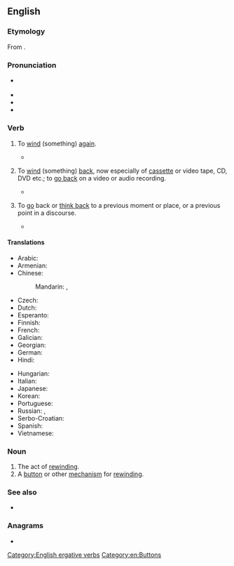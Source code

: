 ==English==

===Etymology===
From {{prefix|en|re|wind}}.

===Pronunciation===
* {{a|UK}} {{IPA|en|/ɹiːˈwaɪnd/}}
* {{audio|en|LL-Q1860 (eng)-Vealhurl-rewind.wav |Audio (Southern England)}}
* {{hyphenation|en|re|wind}}
* {{rhymes|en|aɪnd|s=2}}

===Verb===
{{en-verb|rewinds|rewinding|rewound}}

# {{lb|en|transitive|intransitive}} To [[wind]] (something) [[again]].
#* {{quote-book|en|2000|{{w|George R.R. Martin}}|A Storm of Swords|publisher=Bantam|edition=2011|page=535|passage=A Myrish crossbowman poked his head out a different window, got off a bolt, and ducked down to '''rewind'''.}}
# {{lb|en|transitive|intransitive}} To [[wind]] (something) [[back]], now especially of [[cassette]] or video tape, CD, DVD etc.; to [[go back]] on a video or audio recording.
#* {{quote-book|en|2011|Rebekah Modrak, ‎Bill Anthes|Reframing Photography: Theory and Practice|passage=If you need to reload film, the cassette can be '''rewound''' slightly by turning the hub located on one end of its spool.}}
# {{lb|en|figurative}} To [[go]] back or [[think back]] to a previous moment or place, or a previous point in a discourse.
#* {{quote-journal|en|December 12 2016|Editorial Team|work={{w|Chicago Tribune}}|url=http://www.chicagotribune.com/news/opinion/editorials/ct-russia-trump-putin-obama-bush-moscow-kremlin-edit-1213-jm-20161212-story.html|Editorial: Trump, Putin and the risks of a reset|passage=To understand Russia, you have to dive deep into its history — boyars and czars, Pushkin and Pasternak, Stalin and Stalingrad. To understand the perils of underestimating Russia, you don't have to go back that far. Just '''rewind''' to 2001, when George W. Bush naively sized up Vladimir Putin as a leader he could work with, a conclusion Bush reached when he looked into the Russian leader's eyes and "found him to be very straightforward and trustworthy.}}

====Translations====
{{trans-top|to wind again}}
* Arabic: {{t-needed|ar}}
* Armenian: {{t+|hy|վերափաթաթել|sc=Armn}}
* Chinese:
*: Mandarin: {{t|cmn|重繞|sc=Hani}}, {{t|cmn|重绕|tr=chóngrào|sc=Hani}}
* Czech: {{t-needed|cs}}
* Dutch: {{t|nl|weer oprollen}}
* Esperanto: {{t|eo|rebobeni}}
* Finnish: {{t|fi|[[kelata]] [[uudelleen]]}}
* French: {{t+|fr|rembobiner}}
* Galician: {{t|gl|rebobinar}}
* Georgian: {{t|ka|უკან ახვევს}}
* German: {{t+|de|zurückspulen}}
* Hindi: {{t-needed|hi}}
{{trans-mid}}
* Hungarian: {{t+|hu|visszateker}}
* Italian: {{t|it|riavvolgere}}
* Japanese: {{t|ja|巻き直す|tr=まきなおす, maki-naosu|sc=Jpan}}
* Korean: {{t-needed|ko}}
* Portuguese: {{t+|pt|rebobinar}}
* Russian: {{t+|ru|перема́тывать|impf}}, {{t+|ru|перемота́ть|pf}}
* Serbo-Croatian: {{t+|sh|premotati|sc=Cyrl}}
* Spanish: {{t+|es|rebobinar}}
* Vietnamese: {{t-needed|vi}}
{{trans-bottom}}

{{trans-see|wind back}}

===Noun===
{{en-noun}}

# The act of [[#Verb|rewind]]ing.
# A [[button]] or other [[mechanism]] for [[#Verb|rewind]]ing.
#:{{ux|en|I meant to pause the picture, but hit the '''rewind''' by mistake.}}

===See also===
* {{l|en|fast forward}}

===Anagrams===
* {{anagrams|en|a=deinrw|Widner|Winder|winder}}

[[Category:English ergative verbs]]
[[Category:en:Buttons]]